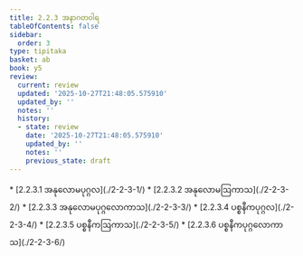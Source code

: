 ```yaml
---
title: 2.2.3 အနာဂတဝါရ
tableOfContents: false
sidebar:
  order: 3
type: tipitaka
basket: ab
book: y5
review:
  current: review
  updated: '2025-10-27T21:48:05.575910'
  updated_by: ''
  notes: ''
  history:
  - state: review
    date: '2025-10-27T21:48:05.575910'
    updated_by: ''
    notes: ''
    previous_state: draft
---
```



<ReviewStatus review={frontmatter.review} showDetails={true} />

<HypothesisAnnotation frontmatter={frontmatter} />

<DynamicBreadcrumb />



<TableOfContents book="y5" section="2.2.3">
* [2.2.3.1 အနုလောမပုဂ္ဂလ](./2-2-3-1/)
* [2.2.3.2 အနုလောမဩကာသ](./2-2-3-2/)
* [2.2.3.3 အနုလောမပုဂ္ဂလောကာသ](./2-2-3-3/)
* [2.2.3.4 ပစ္စနီကပုဂ္ဂလ](./2-2-3-4/)
* [2.2.3.5 ပစ္စနီကဩကာသ](./2-2-3-5/)
* [2.2.3.6 ပစ္စနီကပုဂ္ဂလောကာသ](./2-2-3-6/)
</TableOfContents>